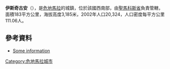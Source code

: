 '''伊斯奇古安'''（{{lang-es|Ixchiguán}}），是[[危地馬拉|危地馬拉]]的城鎮，位於該國西南部，由[[聖馬科斯省|聖馬科斯省]]負責管轄，面積183平方公里，海拔高度3,185米，2002年人口20,324，人口密度每平方公里111.06人。

==參考資料==
* {{es icon}} [https://web.archive.org/web/20070720090219/http://www.visitguatemala.com/nuevo/destinos_municipio.asp?id=221 Some information]

{{coord|15|12|N|91|53|W|display=title|region:GT_type:city_source:GNS-enwiki}}

{{Guatemala-geo-stub}}
[[Category:危地馬拉城市|Category:危地馬拉城市]]